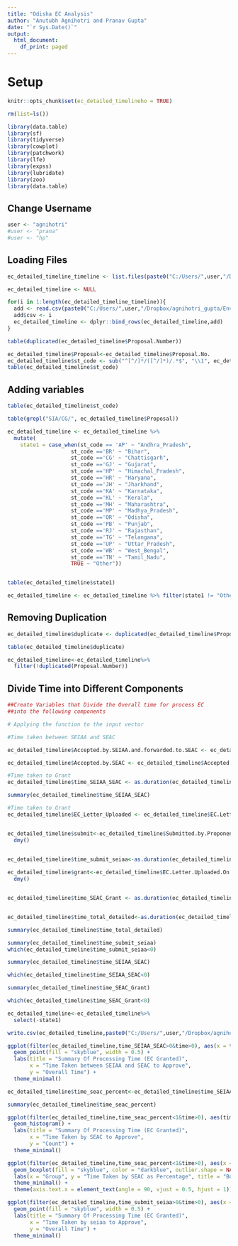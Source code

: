 ```yaml
---
title: "Odisha EC Analysis"
author: "Anutubh Agnihotri and Pranav Gupta"
date: "`r Sys.Date()`"
output:
  html_document:
    df_print: paged
---
```


# Setup

```r
knitr::opts_chunk$set(ec_detailed_timelineho = TRUE)
```

```r
rm(list=ls())
```


```r
library(data.table)
library(sf)
library(tidyverse)
library(cowplot)
library(patchwork)
library(lfe)
library(expss)
library(lubridate)
library(zoo)
library(data.table)
```

## Change Username 

```r
user <- "agnihotri"
#user <- "prana"
#user <- "hp"
```

## Loading Files

```r
ec_detailed_timeline_timeline <- list.files(paste0("C:/Users/",user,"/Dropbox/agnihotri_gupta/Environment_Clearance/Final_Timeline"))
```

```r

ec_detailed_timeline <- NULL

for(i in 1:length(ec_detailed_timeline_timeline)){
  add <- read.csv(paste0("C:/Users/",user,"/Dropbox/agnihotri_gupta/Environment_Clearance/Final_Timeline/",ec_detailed_timeline_timeline[i]))
  add$csv <- i
  ec_detailed_timeline <- dplyr::bind_rows(ec_detailed_timeline,add)
}

table(duplicated(ec_detailed_timeline$Proposal.Number))

ec_detailed_timeline$Proposal<-ec_detailed_timeline$Proposal.No.
ec_detailed_timeline$st_code <- sub("^[^/]*/([^/]*)/.*$", "\\1", ec_detailed_timeline$Proposal)
table(ec_detailed_timeline$st_code)

```

## Adding variables

```r
table(ec_detailed_timeline$st_code)

table(grepl("SIA/CG/", ec_detailed_timeline$Proposal))

ec_detailed_timeline <- ec_detailed_timeline %>%
  mutate(
    state1 = case_when(st_code == 'AP' ~ "Andhra_Pradesh", 
                    st_code =='BR' ~ "Bihar", 
                    st_code =='CG' ~ "Chattisgarh", 
                    st_code =='GJ' ~ "Gujarat",
                    st_code =='HP' ~ "Himachal_Pradesh",
                    st_code =='HR' ~ "Haryana",
                    st_code =='JH' ~ "Jharkhand",
                    st_code =='KA' ~ "Karnataka", 
                    st_code =='KL' ~ "Kerala", 
                    st_code =='MH' ~ "Maharashtra",
                    st_code =='MP' ~ "Madhya_Pradesh",
                    st_code =='OR' ~ "Odisha",
                    st_code =='PB' ~ "Punjab",
                    st_code =='RJ' ~ "Rajasthan",
                    st_code =='TG' ~ "Telangana",  
                    st_code =='UP' ~ "Uttar_Pradesh", 
                    st_code =='WB' ~ "West_Bengal",
                    st_code =='TN' ~ "Tamil_Nadu", 
                    TRUE ~ "Other"))


table(ec_detailed_timeline$state1)
```

```r
ec_detailed_timeline <- ec_detailed_timeline %>% filter(state1 != "Other")
```

## Removing Duplication

```r

ec_detailed_timeline$duplicate <- duplicated(ec_detailed_timeline$Proposal)

table(ec_detailed_timeline$duplicate)

ec_detailed_timeline<-ec_detailed_timeline%>%
  filter(!duplicated(Proposal.Number))

```

## Divide Time into Different Components 

```r
##Create Variables that Divide the Overall time for process EC
##into the following components

# Applying the function to the input vector

#Time taken between SEIAA and SEAC

ec_detailed_timeline$Accepted.by.SEIAA.and.forwarded.to.SEAC <- ec_detailed_timeline$Accepted.by.SEIAA.and.forwarded.to.SEAC %>% dmy()

ec_detailed_timeline$Accepted.by.SEAC <- ec_detailed_timeline$Accepted.by.SEAC %>% dmy()

#Time taken to Grant 
ec_detailed_timeline$time_SEIAA_SEAC <- as.duration(ec_detailed_timeline$Accepted.by.SEAC - ec_detailed_timeline$Accepted.by.SEIAA.and.forwarded.to.SEAC)/ddays(1)

summary(ec_detailed_timeline$time_SEIAA_SEAC)

#Time taken to Grant 
ec_detailed_timeline$EC_Letter_Uploaded <- ec_detailed_timeline$EC.Letter.Uploaded.On.EC.Granted %>% dmy()


ec_detailed_timeline$submit<-ec_detailed_timeline$Submitted.by.Proponent%>%
  dmy()
  

ec_detailed_timeline$time_submit_seiaa<-as.duration(ec_detailed_timeline$Accepted.by.SEIAA.and.forwarded.to.SEAC - ec_detailed_timeline$submit)/ddays(1)

ec_detailed_timeline$grant<-ec_detailed_timeline$EC.Letter.Uploaded.On.EC.Granted%>%
  dmy()


ec_detailed_timeline$time_SEAC_Grant <- as.duration(ec_detailed_timeline$grant - ec_detailed_timeline$Accepted.by.SEAC)/ddays(1)


ec_detailed_timeline$time_total_detailed<-as.duration(ec_detailed_timeline$grant-ec_detailed_timeline$submit)/ddays()

summary(ec_detailed_timeline$time_total_detailed)

summary(ec_detailed_timeline$time_submit_seiaa)
which(ec_detailed_timeline$time_submit_seiaa<0)

summary(ec_detailed_timeline$time_SEIAA_SEAC)

which(ec_detailed_timeline$time_SEIAA_SEAC<0)

summary(ec_detailed_timeline$time_SEAC_Grant)

which(ec_detailed_timeline$time_SEAC_Grant<0)
```

```r

ec_detailed_timeline<-ec_detailed_timeline%>%
  select(-state1)

write.csv(ec_detailed_timeline,paste0("C:/Users/",user,"/Dropbox/agnihotri_gupta/Environment_Clearance/Detailed_Timeline_All_States.csv"))

```






```r
ggplot(filter(ec_detailed_timeline,time_SEIAA_SEAC>0&time>0), aes(x = time_SEIAA_SEAC, y = time)) +
  geom_point(fill = "skyblue", width = 0.5) +
  labs(title = "Summary Of Processing Time (EC Granted)",
       x = "Time Taken between SEIAA and SEAC to Approve",
       y = "Overall Time") +
  theme_minimal()

ec_detailed_timeline$time_seac_percent<-ec_detailed_timeline$time_SEIAA_SEAC/ec_detailed_timeline$time

summary(ec_detailed_timeline$time_seac_percent)

ggplot(filter(ec_detailed_timeline,time_seac_percent<1&time>0), aes(time_seac_percent)) +
  geom_histogram() +
  labs(title = "Summary Of Processing Time (EC Granted)",
       x = "Time Taken by SEAC to Approve",
       y = "Count") +
  theme_minimal()
```



```r

ggplot(filter(ec_detailed_timeline,time_seac_percent<1&time>0), aes(x = Category_Simplified, y = time_seac_percent)) +
  geom_boxplot(fill = "skyblue", color = "darkblue", outlier.shape = NA) +
  labs(x = "Group", y = "Time Taken by SEAC as Percentage", title = "Box Plot") +
  theme_minimal() +
  theme(axis.text.x = element_text(angle = 90, vjust = 0.5, hjust = 1))

ggplot(filter(ec_detailed_timeline,time_submit_seiaa>0&time>0), aes(x = time_submit_seiaa, y = time)) +
  geom_point(fill = "skyblue", width = 0.5) +
  labs(title = "Summary Of Processing Time (EC Granted)",
       x = "Time Taken by seiaa to Approve",
       y = "Overall Time") +
  theme_minimal()

```